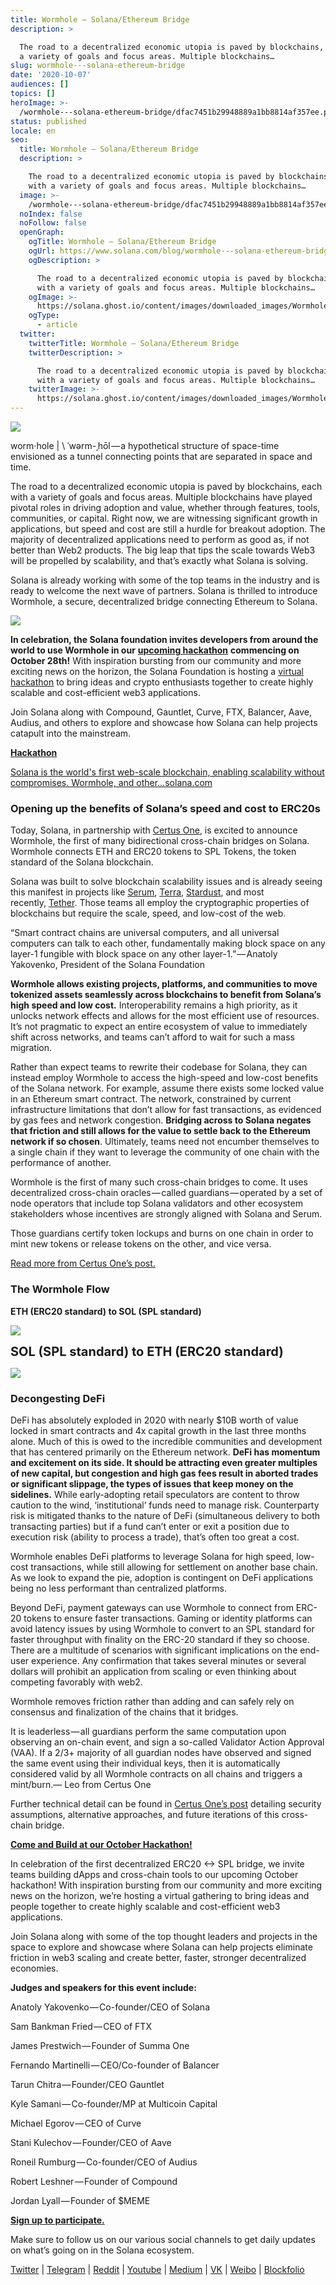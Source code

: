 ```yaml
---
title: Wormhole — Solana/Ethereum Bridge
description: >

  The road to a decentralized economic utopia is paved by blockchains, each with
  a variety of goals and focus areas. Multiple blockchains…
slug: wormhole---solana-ethereum-bridge
date: '2020-10-07'
audiences: []
topics: []
heroImage: >-
  /wormhole---solana-ethereum-bridge/dfac7451b29948889a1bb8814af357ee.png
status: published
locale: en
seo:
  title: Wormhole — Solana/Ethereum Bridge
  description: >

    The road to a decentralized economic utopia is paved by blockchains, each
    with a variety of goals and focus areas. Multiple blockchains…
  image: >-
    /wormhole---solana-ethereum-bridge/dfac7451b29948889a1bb8814af357ee.png
  noIndex: false
  noFollow: false
  openGraph:
    ogTitle: Wormhole — Solana/Ethereum Bridge
    ogUrl: https://www.solana.com/blog/wormhole---solana-ethereum-bridge
    ogDescription: >

      The road to a decentralized economic utopia is paved by blockchains, each
      with a variety of goals and focus areas. Multiple blockchains…
    ogImage: >-
      https://solana.ghost.io/content/images/downloaded_images/Wormhole---Solana-Ethereum-Bridge/1-DN46dami-i6DfXXnJtBcwg-3.png
    ogType:
      - article
  twitter:
    twitterTitle: Wormhole — Solana/Ethereum Bridge
    twitterDescription: >

      The road to a decentralized economic utopia is paved by blockchains, each
      with a variety of goals and focus areas. Multiple blockchains…
    twitterImage: >-
      https://solana.ghost.io/content/images/downloaded_images/Wormhole---Solana-Ethereum-Bridge/1-DN46dami-i6DfXXnJtBcwg-3.png
---
```


![](/wormhole---solana-ethereum-bridge/image-1.png)

worm·​hole | \\ ˈwərm-ˌhōl — a hypothetical structure of space-time envisioned as a tunnel connecting points that are separated in space and time.

The road to a decentralized economic utopia is paved by blockchains, each with a variety of goals and focus areas. Multiple blockchains have played pivotal roles in driving adoption and value, whether through features, tools, communities, or capital. Right now, we are witnessing significant growth in applications, but speed and cost are still a hurdle for breakout adoption. The majority of decentralized applications need to perform as good as, if not better than Web2 products. The big leap that tips the scale towards Web3 will be propelled by scalability, and that’s exactly what Solana is solving.

Solana is already working with some of the top teams in the industry and is ready to welcome the next wave of partners. Solana is thrilled to introduce Wormhole, a secure, decentralized bridge connecting Ethereum to Solana.

![](/wormhole---solana-ethereum-bridge/image-2.gif)

**In celebration, the Solana foundation invites developers from around the world to use Wormhole in our** [**upcoming hackathon**](https://solana.com/hackathon?ref=solana.ghost.io) **commencing on October 28th!** With inspiration bursting from our community and more exciting news on the horizon, the Solana Foundation is hosting a [virtual hackathon](http://solana.com/hackathon?ref=solana.ghost.io) to bring ideas and crypto enthusiasts together to create highly scalable and cost-efficient web3 applications.

Join Solana along with Compound, Gauntlet, Curve, FTX, Balancer, Aave, Audius, and others to explore and showcase how Solana can help projects catapult into the mainstream.

[**Hackathon**](https://solana.com/hackathon?ref=solana.ghost.io)

[Solana is the world's first web-scale blockchain, enabling scalability without compromises. Wormhole, and other…solana.com](https://solana.com/hackathon?ref=solana.ghost.io)

### **Opening up the benefits of Solana’s speed and cost to ERC20s**

Today, Solana, in partnership with [Certus One](https://certus.one/?ref=solana.ghost.io), is excited to announce Wormhole, the first of many bidirectional cross-chain bridges on Solana. Wormhole connects ETH and ERC20 tokens to SPL Tokens, the token standard of the Solana blockchain.

Solana was built to solve blockchain scalability issues and is already seeing this manifest in projects like [Serum](https://www.theblockcrypto.com/daily/72924/ftx-dex-serum-solana-blockchain?ref=solana.ghost.io), [Terra](https://medium.com/terra-money/terra-partners-with-solana-to-establish-low-latency-bridge-expanding-its-stablecoin-ecosystem-to-15883bdbb0fb?ref=solana.ghost.io), [Stardust](https://medium.com/stardustplatform/cha-cha-changes-stardust-is-moving-to-solana-166484a5dd80?ref=solana.ghost.io), and most recently, [Tether](https://www.theblockcrypto.com/post/77274/tether-launches-on-solana-blockchain?ref=solana.ghost.io). Those teams all employ the cryptographic properties of blockchains but require the scale, speed, and low-cost of the web.

“Smart contract chains are universal computers, and all universal computers can talk to each other, fundamentally making block space on any layer-1 fungible with block space on any other layer-1.” — Anatoly Yakovenko, President of the Solana Foundation

**Wormhole allows existing projects, platforms, and communities to move tokenized assets seamlessly across blockchains to benefit from Solana’s high speed and low cost.** Interoperability remains a high priority, as it unlocks network effects and allows for the most efficient use of resources. It’s not pragmatic to expect an entire ecosystem of value to immediately shift across networks, and teams can’t afford to wait for such a mass migration.

Rather than expect teams to rewrite their codebase for Solana, they can instead employ Wormhole to access the high-speed and low-cost benefits of the Solana network. For example, assume there exists some locked value in an Ethereum smart contract. The network, constrained by current infrastructure limitations that don’t allow for fast transactions, as evidenced by gas fees and network congestion. **Bridging across to Solana negates that friction and still allows for the value to settle back to the Ethereum network if so chosen**. Ultimately, teams need not encumber themselves to a single chain if they want to leverage the community of one chain with the performance of another.

Wormhole is the first of many such cross-chain bridges to come. It uses decentralized cross-chain oracles — called guardians — operated by a set of node operators that include top Solana validators and other ecosystem stakeholders whose incentives are strongly aligned with Solana and Serum.

Those guardians certify token lockups and burns on one chain in order to mint new tokens or release tokens on the other, and vice versa.

[Read more from Certus One’s post.](https://medium.com/certus-one/introducing-the-wormhole-bridge-24911b7335f7?ref=solana.ghost.io)

### **The Wormhole Flow**

**ETH (ERC20 standard) to SOL (SPL standard)**

![](/wormhole---solana-ethereum-bridge/image-3.png)

<p><strong style="font-size: 20px;">SOL (SPL standard) to ETH (ERC20 standard)</strong></p>

![](/wormhole---solana-ethereum-bridge/image-4.png)

### **Decongesting DeFi**

DeFi has absolutely exploded in 2020 with nearly $10B worth of value locked in smart contracts and 4x capital growth in the last three months alone. Much of this is owed to the incredible communities and development that has centered primarily on the Ethereum network. **DeFi has momentum and excitement on its side. It should be attracting even greater multiples of new capital, but congestion and high gas fees result in aborted trades or significant slippage, the types of issues that keep money on the sidelines.** While early-adopting retail speculators are content to throw caution to the wind, ‘institutional’ funds need to manage risk. Counterparty risk is mitigated thanks to the nature of DeFi (simultaneous delivery to both transacting parties) but if a fund can’t enter or exit a position due to execution risk (ability to process a trade), that’s often too great a cost.

Wormhole enables DeFi platforms to leverage Solana for high speed, low-cost transactions, while still allowing for settlement on another base chain. As we look to expand the pie, adoption is contingent on DeFi applications being no less performant than centralized platforms.

Beyond DeFi, payment gateways can use Wormhole to connect from ERC-20 tokens to ensure faster transactions. Gaming or identity platforms can avoid latency issues by using Wormhole to convert to an SPL standard for faster throughput with finality on the ERC-20 standard if they so choose. There are a multitude of scenarios with significant implications on the end-user experience. Any confirmation that takes several minutes or several dollars will prohibit an application from scaling or even thinking about competing favorably with web2.

Wormhole removes friction rather than adding and can safely rely on consensus and finalization of the chains that it bridges.

It is leaderless — all guardians perform the same computation upon observing an on-chain event, and sign a so-called Validator Action Approval (VAA). If a 2/3+ majority of all guardian nodes have observed and signed the same event using their individual keys, then it is automatically considered valid by all Wormhole contracts on all chains and triggers a mint/burn.— Leo from Certus One

Further technical detail can be found in [Certus One’s post](https://medium.com/certus-one/introducing-the-wormhole-bridge-24911b7335f7?ref=solana.ghost.io) detailing security assumptions, alternative approaches, and future iterations of this cross-chain bridge.

[**Come and Build at our October Hackathon!**](http://solana.com/hackathon?ref=solana.ghost.io)

In celebration of the first decentralized ERC20 <-> SPL bridge, we invite teams building dApps and cross-chain tools to our upcoming October hackathon! With inspiration bursting from our community and more exciting news on the horizon, we’re hosting a virtual gathering to bring ideas and people together to create highly scalable and cost-efficient web3 applications.

Join Solana along with some of the top thought leaders and projects in the space to explore and showcase where Solana can help projects eliminate friction in web3 scaling and create better, faster, stronger decentralized economies.

**Judges and speakers for this event include:**

Anatoly Yakovenko — Co-founder/CEO of Solana

Sam Bankman Fried — CEO of FTX

James Prestwich — Founder of Summa One

Fernando Martinelli — CEO/Co-founder of Balancer

Tarun Chitra — Founder/CEO Gauntlet

Kyle Samani — Co-founder/MP at Multicoin Capital

Michael Egorov — CEO of Curve

Stani Kulechov — Founder/CEO of Aave

Roneil Rumburg — Co-founder/CEO of Audius

Robert Leshner — Founder of Compound

Jordan Lyall — Founder of $MEME

[**Sign up to participate.**](http://solana.com/hackathon?ref=solana.ghost.io)

Make sure to follow us on our various social channels to get daily updates on what’s going on in the Solana ecosystem.

[Twitter](https://twitter.com/solana?ref=solana.ghost.io) | [Telegram](https://t.me/solanaio?ref=solana.ghost.io) | [Reddit](https://www.reddit.com/r/solana/?ref=solana.ghost.io) | [Youtube](https://www.youtube.com/c/solanalabs?ref=solana.ghost.io) | [Medium](https://medium.com/solana-labs?ref=solana.ghost.io) | [VK](https://vk.com/solanarus?ref=solana.ghost.io) | [Weibo](https://www.weibo.com/SolanaNews?is_all=1&ref=solana.ghost.io) | [Blockfolio](https://blockfolio.com/coin/SOL?ref=solana.ghost.io)
